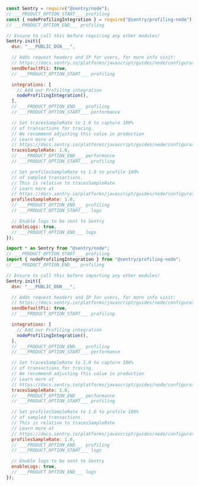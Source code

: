 ```javascript {tabTitle:CommonJS} {filename: instrument.js}
const Sentry = require("@sentry/node");
// ___PRODUCT_OPTION_START___ profiling
const { nodeProfilingIntegration } = require("@sentry/profiling-node");
// ___PRODUCT_OPTION_END___ profiling

// Ensure to call this before requiring any other modules!
Sentry.init({
  dsn: "___PUBLIC_DSN___",

  // Adds request headers and IP for users, for more info visit:
  // https://docs.sentry.io/platforms/javascript/guides/node/configuration/options/#sendDefaultPii
  sendDefaultPii: true,
  // ___PRODUCT_OPTION_START___ profiling

  integrations: [
    // Add our Profiling integration
    nodeProfilingIntegration(),
  ],
  // ___PRODUCT_OPTION_END___ profiling
  // ___PRODUCT_OPTION_START___ performance

  // Set tracesSampleRate to 1.0 to capture 100%
  // of transactions for tracing.
  // We recommend adjusting this value in production
  // Learn more at
  // https://docs.sentry.io/platforms/javascript/guides/node/configuration/options/#tracesSampleRate
  tracesSampleRate: 1.0,
  // ___PRODUCT_OPTION_END___ performance
  // ___PRODUCT_OPTION_START___ profiling

  // Set profilesSampleRate to 1.0 to profile 100%
  // of sampled transactions.
  // This is relative to tracesSampleRate
  // Learn more at
  // https://docs.sentry.io/platforms/javascript/guides/node/configuration/options/#profilesSampleRate
  profilesSampleRate: 1.0,
  // ___PRODUCT_OPTION_END___ profiling
  // ___PRODUCT_OPTION_START___ logs

  // Enable logs to be sent to Sentry
  enableLogs: true,
  // ___PRODUCT_OPTION_END___ logs
});
```

```javascript {tabTitle:ESM} {filename: instrument.mjs}
import * as Sentry from "@sentry/node";
// ___PRODUCT_OPTION_START___ profiling
import { nodeProfilingIntegration } from "@sentry/profiling-node";
// ___PRODUCT_OPTION_END___ profiling

// Ensure to call this before importing any other modules!
Sentry.init({
  dsn: "___PUBLIC_DSN___",

  // Adds request headers and IP for users, for more info visit:
  // https://docs.sentry.io/platforms/javascript/guides/node/configuration/options/#sendDefaultPii
  sendDefaultPii: true,
  // ___PRODUCT_OPTION_START___ profiling

  integrations: [
    // Add our Profiling integration
    nodeProfilingIntegration(),
  ],
  // ___PRODUCT_OPTION_END___ profiling
  // ___PRODUCT_OPTION_START___ performance

  // Set tracesSampleRate to 1.0 to capture 100%
  // of transactions for tracing.
  // We recommend adjusting this value in production
  // Learn more at
  // https://docs.sentry.io/platforms/javascript/guides/node/configuration/options/#tracesSampleRate
  tracesSampleRate: 1.0,
  // ___PRODUCT_OPTION_END___ performance
  // ___PRODUCT_OPTION_START___ profiling

  // Set profilesSampleRate to 1.0 to profile 100%
  // of sampled transactions.
  // This is relative to tracesSampleRate
  // Learn more at
  // https://docs.sentry.io/platforms/javascript/guides/node/configuration/options/#profilesSampleRate
  profilesSampleRate: 1.0,
  // ___PRODUCT_OPTION_END___ profiling
  // ___PRODUCT_OPTION_START___ logs

  // Enable logs to be sent to Sentry
  enableLogs: true,
  // ___PRODUCT_OPTION_END___ logs
});
```
